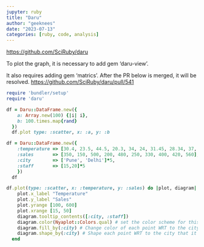 ```yaml
---
jupyter: ruby
title: "Daru"
author: "geeknees"
date: "2023-07-13"
categories: [ruby, code, analysis]
---
```



[https://github.com/SciRuby/daru](https://github.com/SciRuby/daru)

To plot the graph, it is necessary to add gem 'daru-view'.

It also requires adding gem 'matrics'. After the PR below is merged, it will be resolved.
[https://github.com/SciRuby/daru/pull/541](https://github.com/SciRuby/daru/pull/541)

```ruby
require 'bundler/setup'
require 'daru'
```

```ruby
df = Daru::DataFrame.new({
    a: Array.new(100) {|i| i},
    b: 100.times.map{rand}
  })
  df.plot type: :scatter, x: :a, y: :b
```

```ruby
df = Daru::DataFrame.new({
    :temperature => [30.4, 23.5, 44.5, 20.3, 34, 24, 31.45, 28.34, 37, 24],
    :sales       => [350, 150, 500, 200, 480, 250, 330, 400, 420, 560],
    :city        => ['Pune', 'Delhi']*5,
    :staff       => [15,20]*5
    })
  df
```


```ruby
df.plot(type: :scatter, x: :temperature, y: :sales) do |plot, diagram|
    plot.x_label "Temperature"
    plot.y_label "Sales"
    plot.yrange [100, 600]
    plot.xrange [15, 50]
    diagram.tooltip_contents([:city, :staff])
    diagram.color(Nyaplot::Colors.qual) # set the color scheme for this diagram. See Nyaplot::Colors for more info.
    diagram.fill_by(:city) # Change color of each point WRT to the city that it belongs to.
    diagram.shape_by(:city) # Shape each point WRT to the city that it belongs to.
  end
```